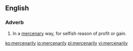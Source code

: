 ==English==

===Adverb===
{{en-adv}}

# In a [[mercenary]] way, for selfish reason of profit or gain.

[[ko:mercenarily]]
[[io:mercenarily]]
[[pl:mercenarily]]
[[vi:mercenarily]]